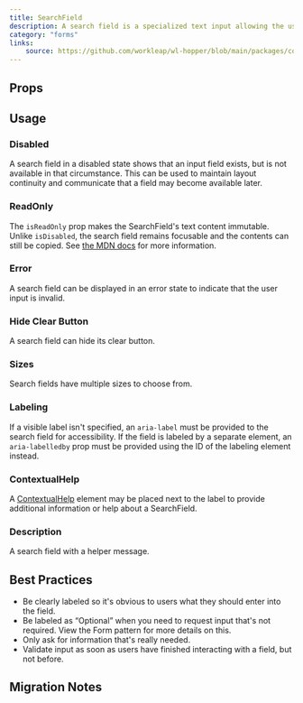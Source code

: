 ```yaml
---
title: SearchField
description: A search field is a specialized text input allowing the user to perform a search.
category: "forms"
links:
    source: https://github.com/workleap/wl-hopper/blob/main/packages/components/src/inputs/src/SearchField.tsx
---
```


<Example src="inputs/docs/search-field/preview" isOpen />

## Props

<PropTable component="SearchField" />

## Usage

### Disabled
A search field in a disabled state shows that an input field exists, but is not available in that circumstance. This can be used to maintain layout continuity and communicate that a field may become available later.

<Example src="inputs/docs/search-field/disabled" />

### ReadOnly
The `isReadOnly` prop makes the SearchField's text content immutable. Unlike `isDisabled`, the search field remains focusable and the contents can still be copied. See [the MDN docs](https://developer.mozilla.org/en-US/docs/Web/HTML/Attributes/readonly) for more information.

<Example src="inputs/docs/search-field/readOnly" />

### Error
A search field can be displayed in an error state to indicate that the user input is invalid.

<Example src="inputs/docs/search-field/error" />

### Hide Clear Button
A search field can hide its clear button.

<Example src="inputs/docs/search-field/hideClearButton" />

### Sizes
Search fields have multiple sizes to choose from.

<Example src="inputs/docs/search-field/sizes" />

### Labeling
If a visible label isn't specified, an `aria-label` must be provided to the search field for accessibility. If the field is labeled by a separate element, an `aria-labelledby` prop must be provided using the ID of the labeling element instead.

<Example src="inputs/docs/search-field/labeling" />

### ContextualHelp

A [ContextualHelp](/components/ContextualHelp) element may be placed next to the label to provide additional information or help about a SearchField.

<Example src="inputs/docs/search-field/ContextualHelp" />

### Description
A search field with a helper message.

<Example src="inputs/docs/search-field/description" />

## Best Practices

- Be clearly labeled so it's obvious to users what they should enter into the field.
- Be labeled as “Optional” when you need to request input that's not required. View the Form pattern for more details on this.
- Only ask for information that's really needed.
- Validate input as soon as users have finished interacting with a field, but not before.

## Migration Notes

<MigrateGuide src="inputs/docs/migration-notes-search-field" />
